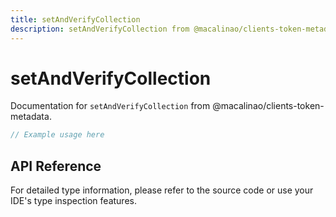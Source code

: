 ```yaml
---
title: setAndVerifyCollection
description: setAndVerifyCollection from @macalinao/clients-token-metadata
---
```


# setAndVerifyCollection

Documentation for `setAndVerifyCollection` from @macalinao/clients-token-metadata.

```typescript
// Example usage here
```

## API Reference

For detailed type information, please refer to the source code or use your IDE's type inspection features.
